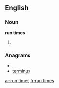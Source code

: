 ==English==

===Noun===
'''run times'''

# {{plural of|[[run time]]}}

===Anagrams===
* {{alphagram|eimnrstu}}
* [[terminus#English|terminus]]

[[ar:run times]]
[[fr:run times]]